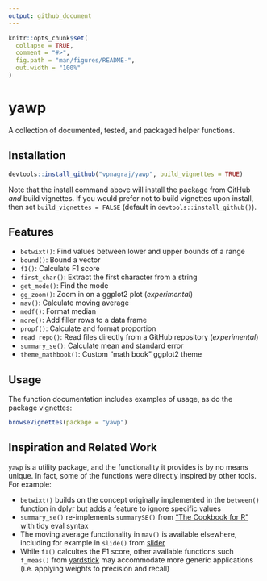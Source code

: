 ```yaml
---
output: github_document
---
```


<!-- README.md is generated from README.Rmd. Please edit that file -->

```r
knitr::opts_chunk$set(
  collapse = TRUE,
  comment = "#>",
  fig.path = "man/figures/README-",
  out.width = "100%"
)
```

# yawp

<!-- badges: start -->
<!-- badges: end -->

A collection of documented, tested, and packaged helper functions.

## Installation

```r
devtools::install_github("vpnagraj/yawp", build_vignettes = TRUE)
```

Note that the install command above will install the package from GitHub *and* build vignettes. If you would prefer not to build vignettes upon install, then set `build_vignettes = FALSE` (default in `devtools::install_github()`).

## Features

- `betwixt()`: Find values between lower and upper bounds of a range
- `bound()`: Bound a vector
- `f1()`: Calculate F1 score
- `first_char()`: Extract the first character from a string
- `get_mode()`: Find the mode
- `gg_zoom()`: Zoom in on a ggplot2 plot (*experimental*)
- `mav()`: Calculate moving average
- `medf()`: Format median
- `more()`: Add filler rows to a data frame
- `propf()`: Calculate and format proportion
- `read_repo()`: Read files directly from a GitHub repository (*experimental*)
- `summary_se()`: Calculate mean and standard error
- `theme_mathbook()`: Custom "math book" ggplot2 theme

## Usage

The function documentation includes examples of usage, as do the package vignettes:

```r
browseVignettes(package = "yawp")
```

## Inspiration and Related Work

`yawp` is a utility package, and the functionality it provides is by no means unique. In fact, some of the functions were directly inspired by other tools. For example:

- `betwixt()` builds on the concept originally implemented in the `between()` function in [dplyr](https://CRAN.R-project.org/package=dplyr) but adds a feature to ignore specific values
- `summary_se()` re-implements `summarySE()` from ["The Cookbook for R"](http://www.cookbook-r.com/Manipulating_data/Summarizing_data/) with tidy eval syntax
- The moving average functionality in `mav()` is available elsewhere, including for example in `slide()` from [slider](https://CRAN.R-project.org/package=slider)
- While `f1()` calcultes the F1 score, other available functions such `f_meas()` from [yardstick](https://CRAN.R-project.org/package=yardstick) may accommodate more generic applications (i.e. applying weights to precision and recall)

